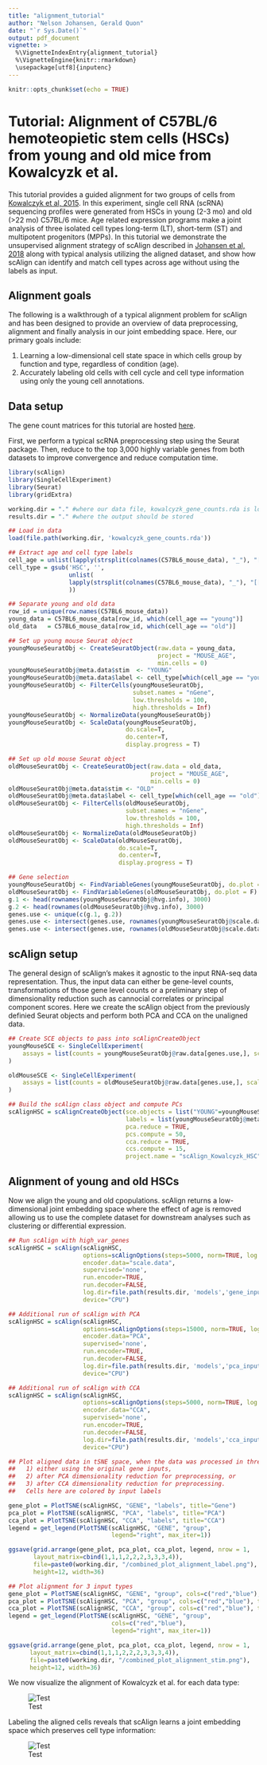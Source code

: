 ```yaml
---
title: "alignment_tutorial"
author: "Nelson Johansen, Gerald Quon"
date: "`r Sys.Date()`"
output: pdf_document
vignette: >
  %\VignetteIndexEntry{alignment_tutorial} 
  %\VignetteEngine{knitr::rmarkdown}
  \usepackage[utf8]{inputenc}
---
```


```r
knitr::opts_chunk$set(echo = TRUE)
```

# Tutorial: Alignment of C57BL/6 hemoteopietic stem cells (HSCs) from young and old mice from Kowalcyzk et al.

This tutorial provides a guided alignment for two groups of cells from [Kowalczyk et al, 2015](https://www.ncbi.nlm.nih.gov/pmc/articles/PMC4665007/). In this experiment, single cell RNA (scRNA) sequencing profiles were generated from HSCs in young (2-3 mo) and old (>22 mo) C57BL/6 mice. Age related expression programs make a joint analysis of three isolated cell types long-term (LT), short-term (ST) and  multipotent progenitors (MPPs). In this tutorial we demonstrate the unsupervised alignment strategy of scAlign described in [Johansen et al, 2018](https://www.biorxiv.org/content/10.1101/504944v2) along with typical analysis utilizing the aligned dataset, and show how scAlign can identify and match cell types across age without using the labels as input.

## Alignment goals
The following is a walkthrough of a typical alignment problem for scAlign and has been designed to provide an overview of data preprocessing, alignment and finally analysis in our joint embedding space. Here, our primary goals include:

1. Learning a low-dimensional cell state space in which cells group by function and type, regardless of condition (age).
2. Accurately labeling old cells with cell cycle and cell type information using only the young cell annotations.

## Data setup
The gene count matrices for this tutorial are hosted [here](https://github.com/quon-titative-biology/data/blob/master/kowalcyzk_gene_counts.rda).

First, we perform a typical scRNA preprocessing step using the Seurat package. Then, reduce to the top 3,000 highly variable genes from both datasets to improve convergence and reduce computation time.

```R
library(scAlign)
library(SingleCellExperiment)
library(Seurat)
library(gridExtra)

working.dir = "." #where our data file, kowalcyzk_gene_counts.rda is located
results.dir = "." #where the output should be stored

## Load in data
load(file.path(working.dir, 'kowalcyzk_gene_counts.rda'))

## Extract age and cell type labels
cell_age = unlist(lapply(strsplit(colnames(C57BL6_mouse_data), "_"), "[[", 1))
cell_type = gsub('HSC', '', 
                 unlist(
                 lapply(strsplit(colnames(C57BL6_mouse_data), "_"), "[[", 2)
                 ))

## Separate young and old data
row_id = unique(row.names(C57BL6_mouse_data))
young_data = C57BL6_mouse_data[row_id, which(cell_age == "young")]
old_data   = C57BL6_mouse_data[row_id, which(cell_age == "old")]

## Set up young mouse Seurat object
youngMouseSeuratObj <- CreateSeuratObject(raw.data = young_data, 
                                          project = "MOUSE_AGE", 
                                          min.cells = 0)
youngMouseSeuratObj@meta.data$stim  <- "YOUNG"
youngMouseSeuratObj@meta.data$label <- cell_type[which(cell_age == "young")]
youngMouseSeuratObj <- FilterCells(youngMouseSeuratObj, 
                                   subset.names = "nGene", 
                                   low.thresholds = 100, 
                                   high.thresholds = Inf)
youngMouseSeuratObj <- NormalizeData(youngMouseSeuratObj)
youngMouseSeuratObj <- ScaleData(youngMouseSeuratObj, 
                                 do.scale=T, 
                                 do.center=T,
                                 display.progress = T)

## Set up old mouse Seurat object
oldMouseSeuratObj <- CreateSeuratObject(raw.data = old_data, 
                                        project = "MOUSE_AGE", 
                                        min.cells = 0)
oldMouseSeuratObj@meta.data$stim <- "OLD"
oldMouseSeuratObj@meta.data$label <- cell_type[which(cell_age == "old")]
oldMouseSeuratObj <- FilterCells(oldMouseSeuratObj, 
                                 subset.names = "nGene", 
                                 low.thresholds = 100, 
                                 high.thresholds = Inf)
oldMouseSeuratObj <- NormalizeData(oldMouseSeuratObj)
oldMouseSeuratObj <- ScaleData(oldMouseSeuratObj, 
                               do.scale=T, 
                               do.center=T, 
                               display.progress = T)

## Gene selection
youngMouseSeuratObj <- FindVariableGenes(youngMouseSeuratObj, do.plot = F)
oldMouseSeuratObj <- FindVariableGenes(oldMouseSeuratObj, do.plot = F)
g.1 <- head(rownames(youngMouseSeuratObj@hvg.info), 3000)
g.2 <- head(rownames(oldMouseSeuratObj@hvg.info), 3000)
genes.use <- unique(c(g.1, g.2))
genes.use <- intersect(genes.use, rownames(youngMouseSeuratObj@scale.data))
genes.use <- intersect(genes.use, rownames(oldMouseSeuratObj@scale.data))
```

## scAlign setup 
The general design of scAlign's makes it agnostic to the input RNA-seq data representation. Thus, the input data can either be 
gene-level counts, transformations of those gene level counts or a preliminary step of dimensionality reduction such
as cannocial correlates or principal component scores. Here we create the scAlign object from the previously definied Seurat objects and perform both PCA and CCA on the unaligned data.

```R
## Create SCE objects to pass into scAlignCreateObject
youngMouseSCE <- SingleCellExperiment(
    assays = list(counts = youngMouseSeuratObj@raw.data[genes.use,], scale.data = youngMouseSeuratObj@scale.data[genes.use,])
)

oldMouseSCE <- SingleCellExperiment(
    assays = list(counts = oldMouseSeuratObj@raw.data[genes.use,], scale.data = oldMouseSeuratObj@scale.data[genes.use,])
)

## Build the scAlign class object and compute PCs
scAlignHSC = scAlignCreateObject(sce.objects = list("YOUNG"=youngMouseSCE, "OLD"=oldMouseSCE),
                                 labels = list(youngMouseSeuratObj@meta.data$label, oldMouseSeuratObj@meta.data$label),
                                 pca.reduce = TRUE,
                                 pcs.compute = 50,
                                 cca.reduce = TRUE,
                                 ccs.compute = 15,
                                 project.name = "scAlign_Kowalcyzk_HSC")
```

## Alignment of young and old HSCs
Now we align the young and old cpopulations. scAlign returns a low-dimensional joint embedding space where the effect of age is 
removed allowing us to use the complete dataset for downstream analyses such as clustering or differential expression.

```R
## Run scAlign with high_var_genes
scAlignHSC = scAlign(scAlignHSC,
                     options=scAlignOptions(steps=5000, norm=TRUE, log.every=3000, early.stop=TRUE),
                     encoder.data="scale.data",
                     supervised='none',
                     run.encoder=TRUE,
                     run.decoder=FALSE,
                     log.dir=file.path(results.dir, 'models','gene_input'),
                     device="CPU")

## Additional run of scAlign with PCA
scAlignHSC = scAlign(scAlignHSC,
                     options=scAlignOptions(steps=15000, norm=TRUE, log.every=3000, early.stop=FALSE),
                     encoder.data="PCA",
                     supervised='none',
                     run.encoder=TRUE,
                     run.decoder=FALSE,
                     log.dir=file.path(results.dir, 'models','pca_input'),
                     device="CPU")

## Additional run of scAlign with CCA
scAlignHSC = scAlign(scAlignHSC,
                     options=scAlignOptions(steps=5000, norm=TRUE, log.every=3000, early.stop=TRUE),
                     encoder.data="CCA",
                     supervised='none',
                     run.encoder=TRUE,
                     run.decoder=FALSE,
                     log.dir=file.path(results.dir, 'models','cca_input'),
                     device="CPU")

## Plot aligned data in tSNE space, when the data was processed in three different ways: 
##   1) either using the original gene inputs, 
##   2) after PCA dimensionality reduction for preprocessing, or 
##   3) after CCA dimensionality reduction for preprocessing.
##   Cells here are colored by input labels

gene_plot = PlotTSNE(scAlignHSC, "GENE", "labels", title="Gene")
pca_plot = PlotTSNE(scAlignHSC, "PCA", "labels", title="PCA")
cca_plot = PlotTSNE(scAlignHSC, "CCA", "labels", title="CCA")
legend = get_legend(PlotTSNE(scAlignHSC, "GENE", "group", 
                             legend="right", max_iter=1))

ggsave(grid.arrange(gene_plot, pca_plot, cca_plot, legend, nrow = 1,
       layout_matrix=cbind(1,1,1,2,2,2,3,3,3,4)),
       file=paste0(working.dir, "/combined_plot_alignment_label.png"),
       height=12, width=36)

## Plot alignment for 3 input types
gene_plot = PlotTSNE(scAlignHSC, "GENE", "group", cols=c("red","blue"), title="Gene")
pca_plot = PlotTSNE(scAlignHSC, "PCA", "group", cols=c("red","blue"), title="PCA")
cca_plot = PlotTSNE(scAlignHSC, "CCA", "group", cols=c("red","blue"), title="CCA")
legend = get_legend(PlotTSNE(scAlignHSC, "GENE", "group", 
                             cols=c("red","blue"), 
                             legend="right", max_iter=1))

ggsave(grid.arrange(gene_plot, pca_plot, cca_plot, legend, nrow = 1, 
      layout_matrix=cbind(1,1,1,2,2,2,3,3,3,4)),
      file=paste0(working.dir, "/combined_plot_alignment_stim.png"), 
      height=12, width=36)
```

We now visualize the alignment of Kowalcyzk et al. for each data type:
<p>
![Test](./combined_plot_alignment_stim.png)
</p>

Labeling the aligned cells reveals that scAlign learns a joint embedding space which preserves cell type information: 

<p>
![Test](./combined_plot_alignment_label.png)
</p>

